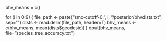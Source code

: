 bhv_means = c()

for (i in 0:9) {
	file_path <- paste("smc-cutoff-0.", i, "/posterior/bhvdists.txt", sep="")
	dists <- read.delim(file_path, header=T)
	bhv_means <- c(bhv_means, mean(dists$geodesic))
}
dput(bhv_means, file="species_tree_accuracy.txt")
